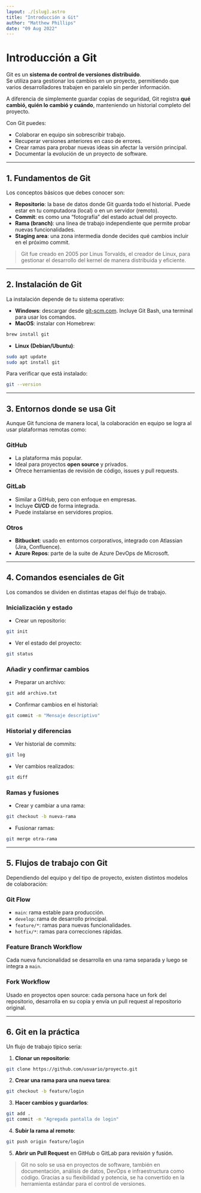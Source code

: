 ```yaml
---
layout: ./[slug].astro
title: "Introducción a Git"
author: "Matthew Phillips"
date: "09 Aug 2022"
---
```

# Introducción a Git

Git es un **sistema de control de versiones distribuido**.  
Se utiliza para gestionar los cambios en un proyecto, permitiendo que varios desarrolladores trabajen en paralelo sin perder información.  

A diferencia de simplemente guardar copias de seguridad, Git registra **qué cambió, quién lo cambió y cuándo**, manteniendo un historial completo del proyecto.  

Con Git puedes:  

- Colaborar en equipo sin sobrescribir trabajo.  
- Recuperar versiones anteriores en caso de errores.  
- Crear ramas para probar nuevas ideas sin afectar la versión principal.  
- Documentar la evolución de un proyecto de software.  

---

## 1. Fundamentos de Git

Los conceptos básicos que debes conocer son:  

- **Repositorio**: la base de datos donde Git guarda todo el historial. Puede estar en tu computadora (local) o en un servidor (remoto).  
- **Commit**: es como una “fotografía” del estado actual del proyecto.  
- **Rama (branch)**: una línea de trabajo independiente que permite probar nuevas funcionalidades.  
- **Staging area**: una zona intermedia donde decides qué cambios incluir en el próximo commit.  

> Git fue creado en 2005 por Linus Torvalds, el creador de Linux, para gestionar el desarrollo del kernel de manera distribuida y eficiente.

---

## 2. Instalación de Git

La instalación depende de tu sistema operativo:  

- **Windows**: descargar desde [git-scm.com](https://git-scm.com/download/win). Incluye Git Bash, una terminal para usar los comandos.  
- **MacOS**: instalar con Homebrew:  

```bash
brew install git
````

* **Linux (Debian/Ubuntu)**:

```bash
sudo apt update
sudo apt install git
```

Para verificar que está instalado:

```bash
git --version
```

---

## 3. Entornos donde se usa Git

Aunque Git funciona de manera local, la colaboración en equipo se logra al usar plataformas remotas como:

### GitHub

* La plataforma más popular.
* Ideal para proyectos **open source** y privados.
* Ofrece herramientas de revisión de código, issues y pull requests.

### GitLab

* Similar a GitHub, pero con enfoque en empresas.
* Incluye **CI/CD** de forma integrada.
* Puede instalarse en servidores propios.

### Otros

* **Bitbucket**: usado en entornos corporativos, integrado con Atlassian (Jira, Confluence).
* **Azure Repos**: parte de la suite de Azure DevOps de Microsoft.

---

## 4. Comandos esenciales de Git

Los comandos se dividen en distintas etapas del flujo de trabajo.

### Inicialización y estado

* Crear un repositorio:

```bash
git init
```

* Ver el estado del proyecto:

```bash
git status
```

### Añadir y confirmar cambios

* Preparar un archivo:

```bash
git add archivo.txt
```

* Confirmar cambios en el historial:

```bash
git commit -m "Mensaje descriptivo"
```

### Historial y diferencias

* Ver historial de commits:

```bash
git log
```

* Ver cambios realizados:

```bash
git diff
```

### Ramas y fusiones

* Crear y cambiar a una rama:

```bash
git checkout -b nueva-rama
```

* Fusionar ramas:

```bash
git merge otra-rama
```

---

## 5. Flujos de trabajo con Git

Dependiendo del equipo y del tipo de proyecto, existen distintos modelos de colaboración:

### Git Flow

* `main`: rama estable para producción.
* `develop`: rama de desarrollo principal.
* `feature/*`: ramas para nuevas funcionalidades.
* `hotfix/*`: ramas para correcciones rápidas.

### Feature Branch Workflow

Cada nueva funcionalidad se desarrolla en una rama separada y luego se integra a `main`.

### Fork Workflow

Usado en proyectos open source: cada persona hace un fork del repositorio, desarrolla en su copia y envía un pull request al repositorio original.

---

## 6. Git en la práctica

Un flujo de trabajo típico sería:

1. **Clonar un repositorio**:

```bash
git clone https://github.com/usuario/proyecto.git
```

2. **Crear una rama para una nueva tarea**:

```bash
git checkout -b feature/login
```

3. **Hacer cambios y guardarlos**:

```bash
git add .
git commit -m "Agregada pantalla de login"
```

4. **Subir la rama al remoto**:

```bash
git push origin feature/login
```

5. **Abrir un Pull Request** en GitHub o GitLab para revisión y fusión.

> Git no solo se usa en proyectos de software, también en documentación, análisis de datos, DevOps e infraestructura como código.
> Gracias a su flexibilidad y potencia, se ha convertido en la herramienta estándar para el control de versiones.